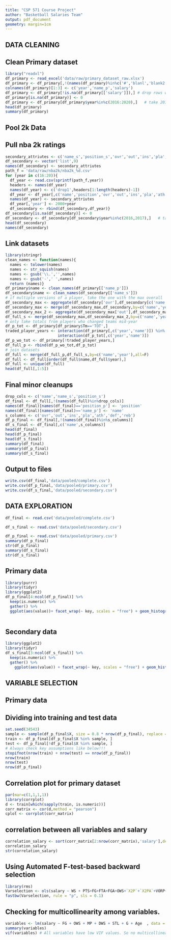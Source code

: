 ```yaml
---
title: "CSP 571 Course Project"
author: "Basketball Salaries Team"
output: pdf_document
geometry: margin=1cm
---
```


## DATA CLEANING

## Clean Primary dataset
```r
library("readxl")
df_primary <- read_excel('data/raw/primary_dataset_raw.xlsx')
df_primary <- df_primary[,!(names(df_primary)%in%c('#','blanl','blank2'))] # drop empty/non-stat columns
colnames(df_primary)[1:3] <- c('year','name_p','salary')
df_primary <- df_primary[!is.na(df_primary[['salary']]),] # drop rows with no salaryes
df_primary[is.na(df_primary)] <- 0
df_primary <- df_primary[df_primary$year%in%c(2016:2020),]   # take 2016-2017 player data
head(df_primary)
summary(df_primary)
```

## Pool 2k Data
## Pull nba 2k ratings 

```r
secondary_attriutes <- c('name_s','position_s','ovr','out','ins','pla','ath','def','reb')
df_secondary <- vector('list',9)
names(df_secondary) <- secondary_attriutes
path_f = 'data/raw/nba2k/nba2k_%d.csv'
for (year in c(16:20)){
  df_year <- read.csv(sprintf(path_f,year))
  headers <- names(df_year)
  names(df_year) <- c('drop1',headers[1:length(headers)-1])
  df_year <- df_year[,c('name','position','ovr','out','ins','pla','ath','def','reb')]
  names(df_year) <- secondary_attriutes
  df_year[,'year'] <- 2000+year
  df_secondary <- rbind(df_secondary,df_year)}
df_secondary[is.na(df_secondary)] <- 0
df_secondary <- df_secondary[df_secondary$year%in%c(2016,2017),]   # take 2016-2017 2K ratings data
head(df_secondary)
names(df_secondary)
```

## Link datasets

```r
library(stringr)
clean_names <- function(names){
  names <- tolower(names)
  names <- str_squish(names)
  names <- gsub('\\.','',names)
  names <- gsub('-',' ',names)
  return (names)}
df_primary$name <- clean_names(df_primary[['name_p']])
df_secondary$name <- clean_names(df_secondary[['name_s']])
# if multiple versions of a player, take the one with the max overall
df_secondary_max <- aggregate(df_secondary['ovr'],df_secondary[c('name','year')],max)
df_secondary_max <- merge(df_secondary_max,df_secondary,by=c('name','year','ovr'),all=F)
df_secondary_max_2 <- aggregate(df_secondary_max['out'],df_secondary_max[c('name','year')],max)
df_full_s <- merge(df_secondary_max,df_secondary_max_2,by=c('name','year','out'),all=F)
# only take totals from players who changed teams mid-year
df_p_tot <- df_primary[df_primary$Tm=='TOT',]
traded_player_years <- interaction(df_primary[,c('year','name')]) %in% 
                       interaction(df_p_tot[,c('year','name')])
df_p_wo_tot <- df_primary[!traded_player_years,]
df_full_p <- rbind(df_p_wo_tot,df_p_tot)
# join datasets
df_full <- merge(df_full_p,df_full_s,by=c('name','year'),all=F)
df_full <- df_full[order(df_full$name,df_full$year),]
df_full <- unique(df_full)
head(df_full[,1:5])

```


## Final minor cleanups
```r
drop_cols <- c('name','name_s','position_s')
df_final <- df_full[,!(names(df_full)%in%drop_cols)]
names(df_final)[names(df_final)=='position_p'] <- 'position'
names(df_final)[names(df_final)=='name_p'] <- 'name'
s_columns <- c('ovr','out','ins','pla','ath','def','reb')
df_p_final <- df_final[,!(names(df_final)%in%s_columns)]
df_s_final <- df_final[,c('name',s_columns)]
head(df_final)
head(df_p_final)
head(df_s_final)
summary(df_final)
summary(df_p_final)
summary(df_s_final)

```

## Output to files
```r
write.csv(df_final,'data/pooled/complete.csv')
write.csv(df_p_final,'data/pooled/primary.csv')
write.csv(df_s_final,'data/pooled/secondary.csv')
```


## DATA EXPLORATION

```r
df_final <- read.csv('data/pooled/complete.csv')

df_s_final <- read.csv('data/pooled/secondary.csv')

df_p_final <- read.csv('data/pooled/primary.csv')
summary(df_p_final)
str(df_p_final)
summary(df_s_final)
str(df_s_final)
```

## Primary data
```r
library(purrr)
library(tidyr)
library(ggplot2)
df_p_final[4:ncol(df_p_final)] %>%
  keep(is.numeric) %>% 
  gather() %>% 
  ggplot(aes(value))+ facet_wrap(~ key, scales = "free") + geom_histogram(aes(y=..density..), fill = "grey") + geom_density()
 
```

## Secondary data
```r
library(ggplot2)
library(tidyr)
df_s_final[3:ncol(df_s_final)] %>%
  keep(is.numeric) %>% 
  gather() %>% 
    ggplot(aes(value)) + facet_wrap(~ key, scales = "free") + geom_histogram(aes(y=..density..), fill = "grey") + geom_density()

```


## VARIABLE SELECTION

## Primary data

## Dividing into training and test data
```r
set.seed(34543)
sample <- sample(df_p_final$X, size = 0.8 * nrow(df_p_final), replace = FALSE)
train <- df_p_final[df_p_final$X %in% sample, ]
test <- df_p_final[!df_p_final$X %in% sample, ]
# Always check key assumptions like below!!!
stopifnot(nrow(train) + nrow(test) == nrow(df_p_final))
nrow(train)
nrow(test)
nrow(df_p_final)
```


## Correlation plot for primary dataset
```r
par(mar=c(1,1,1,1))
library(corrplot)
d <- train[which(sapply(train, is.numeric))]
corr_matrix <- cor(d,method = "pearson")
cplot <- corrplot(corr_matrix)
```

## correlation between all variables and salary
```r
correlation_salary <- sort(corr_matrix[2:nrow(corr_matrix),'salary'],decreasing = TRUE)
correlation_salary
str(correlation_salary)
```

## Using Automated F-test-based backward selection

```r
library(rms)
Varselection <- ols(salary ~ WS + PTS+FG+FTA+FGA+OWS+`X2P`+`X2PA`+VORP+MP+DWS+GS+TOV+DRB+PER+TRB+BPM+OBPM+AST+STL+`WS.48`+USG.+PF+BLK+G+AST.+TS.+FTr+eFG.+FG.+ Age+DBPM+`X2P.`+DRB.+FT.+TRB.+`X3P.`+BLK.+STL.+ORB.+TOV.+`X3PAr`, data = df_p_final)
fastbw(Varselection, rule = "p", sls = 0.1)
```

## Checking for multicollinearity among variables.
```r
variables <- lm(salary ~ FG + OWS + MP + DWS + STL + G + Age  , data = df_p_final)
summary(variables)
vif(variables) # All variables have low VIF values. So no multicollinearity.
```











